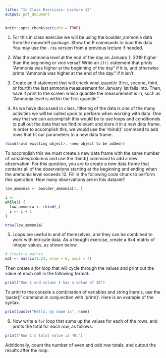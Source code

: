 ```yaml
---
title: "In Class Exercises: Lecture 13"
output: pdf_document
---
```


```r
knitr::opts_chunk$set(echo = TRUE)
```

1. For this in class exercise we will be using the boulder_ammonia data from the mowateR package. Show the R commands to load this data. You may use the `.rda` version from a previous lecture if needed.



2. Was the ammonia level at the end of the day on January 1, 2019 higher than the beginning or vice versa? Write an `if()` statement that prints "Ammonia was higher at the beginning of the day" if it is, and otherwise prints "Ammonia was higher at the end of the day." if it isn't.



3. Create an if statement that will check what quantile (first, second, third, or fourth) the last ammonia measurement for January 1st falls into. Then, have it print to the screen which quantile the measurement is in, such as "Ammonia level is within the first quantile."


4. As we have discussed in class, filtering of the data is one of the many activities we will be called upon to perform when working with data. One way that we can accomplish this would be to use loops and conditionals to pull out the data that we find relevant and store it in a new data frame. In order to accomplish this, we would use the 'rbind()' command to add rows that fit our parameters to a new data frame. 

```r
rbind(<old existing object>, <new object to be added>)
```

To accomplish this we must create a new data frame with the same number of variables/columns and use the rbind() command to add a new observation. For this question, you are to create a new data frame that contains all of the observations starting at the beginning and ending when the ammonia level exceeds 12. Fill in the following code chunk to perform this operation. How many observations are in this dataset?

```r

low_ammonia <- boulder_ammonia[1, ]

i <- 
while() {
  low_ammonia <- rbind(,)
  i <- i + 1
}

nrow(low_ammonia)

```

5. Loops are  useful in and of themselves, and they can be combined to work with intricate data. As a thought exercise, create a 6x4 matrix of  integer values, as shown below. 

```r
# Create a matrix
mat <- matrix(1:24, nrow = 6, ncol = 4)
```

Then create a *for loop* that will cycle through the values and print out the value of each cell in the following format:

```r
print("Row 1 and column 1 has a value of 10")
```

To print to the console a combination of variables and string literals, use the 'paste()' command in conjunction with 'print()'. Here is an example of the syntax. 

```r
print(paste("Hello, my name is", name)
```



6. Now write a `for` loop that sums up the values for each of  the rows, and prints the total for each row, as follows:
```r
print("Row 1's total value is 40.")
```

Additionally, count the number of even and odd row totals, and output the results after the loop. 

